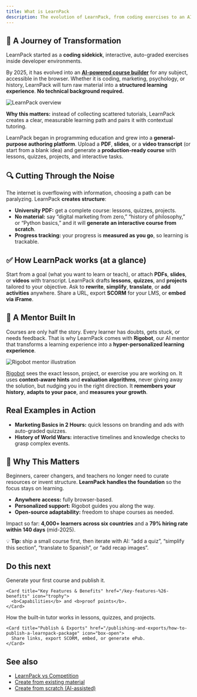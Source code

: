 ```yaml
---
title: What is LearnPack
description: The evolution of LearnPack, from coding exercises to an AI-first course builder for any topic, with a built-in tutor and one-click publishing.
---
```


## 🚀 A Journey of Transformation

LearnPack started as a **coding sidekick**, interactive, auto-graded exercises inside developer environments.

By 2025, it has evolved into an **[AI-powered course builder](https://www.learnpack.co/)** for any subject, accessible in the browser. Whether it is coding, marketing, psychology, or history, LearnPack will turn raw material into a **structured learning experience**. **No technical background required.**

![LearnPack overview](../images/learnpack-home.png)

<Callout type="info">
<span style={{color:"#4F46E5"}}><b>Why this matters:</b></span> instead of collecting scattered tutorials, LearnPack creates a clear, measurable learning path and pairs it with contextual tutoring.
</Callout>

LearnPack began in programming education and grew into a **general-purpose authoring platform**. Upload a **PDF**, **slides**, or a **video transcript** (or start from a blank idea) and generate a **production-ready course** with lessons, quizzes, projects, and interactive tasks.

## 🔍 Cutting Through the Noise

The internet is overflowing with information, choosing a path can be paralyzing. LearnPack **creates structure**:

- **University PDF:** get a complete course: lessons, quizzes, projects.
- **No material:** say “digital marketing from zero,” “history of philosophy,” or “Python basics,” and it will **generate an interactive course from scratch**.
- **Progress tracking:** your progress is **measured as you go**, so learning is trackable.

## ✅ How LearnPack works (at a glance)

<Steps>
  <Step title="Describe or upload">
    Start from a goal (what you want to learn or teach), or attach <b>PDFs</b>, <b>slides</b>, or <b>videos</b> with transcript.
  </Step>
  <Step title="Generate the course">
    LearnPack drafts <b>lessons</b>, <b>quizzes</b>, and <b>projects</b> tailored to your objective.
  </Step>
  <Step title="Refine with AI">
    Ask to <b>rewrite</b>, <b>simplify</b>, <b>translate</b>, or <b>add activities</b> anywhere.
  </Step>
  <Step title="Publish anywhere">
    Share a URL, export <b>SCORM</b> for your LMS, or <b>embed via iFrame</b>.
  </Step>
</Steps>

## 🤖 A Mentor Built In

Courses are only half the story. Every learner has doubts, gets stuck, or needs feedback. That is why LearnPack comes with **Rigobot**, our AI mentor that transforms a learning experience into a **hyper-personalized learning experience**.

![Rigobot mentor illustration](../images/rigo.png)

[Rigobot](https://4geeksacademy.com/us/ai-powered-learning/rigobot-ai-coding-mentor) sees the exact lesson, project, or exercise you are working on. It uses **context-aware hints** and **evaluation algorithms**, never giving away the solution, but nudging you in the right direction. It **remembers your history**, **adapts to your pace**, and **measures your growth**.

## Real Examples in Action

- **Marketing Basics in 2 Hours:** quick lessons on branding and ads with auto-graded quizzes.  
- **History of World Wars:** interactive timelines and knowledge checks to grasp complex events.

## 📝 Why This Matters

Beginners, career changers, and teachers no longer need to curate resources or invent structure. **LearnPack handles the foundation** so the focus stays on learning.

- **Anywhere access:** fully browser-based.  
- **Personalized support:** Rigobot guides you along the way.  
- **Open-source adaptability:** freedom to shape courses as needed.

Impact so far: **4,000+ learners across six countries** and a **79% hiring rate within 140 days** (mid-2025).

<Callout type="success">
💡 <b>Tip:</b> ship a small course first, then iterate with AI: “add a quiz”, “simplify this section”, “translate to Spanish”, or “add recap images”.
</Callout>

## Do this next

<Columns cols={2}>

  <div>
    <Card title="Quickstart (5 min)" href="/getting-started/create-your-first-course-in-5-minutes" icon="rocket">
      Generate your first course and publish it.
    </Card>

    <Card title="Key Features & Benefits" href="/key-features-%26-benefits" icon="trophy">
      <b>Capabilities</b> and <b>proof points</b>.
    </Card>
  </div>

  <div>
    <Card title="Rigobot (AI Tutor)" href="/rigobot/how-rigobot-works" icon="robot">
      How the built-in tutor works in lessons, quizzes, and projects.
    </Card>

    <Card title="Publish & Exports" href="/publishing-and-exports/how-to-publish-a-learnpack-package" icon="box-open">
      Share links, export SCORM, embed, or generate ePub.
    </Card>
  </div>

</Columns>

## See also
- [LearnPack vs Competition](/learnpack-vs-competition)  
- [Create from existing material](/creating-courses/converting-a-pdf-into-an-interactive-course)  
- [Create from scratch (AI-assisted)](/creating-courses/adding-quizzes-projects-and-open-ended-tasks)
